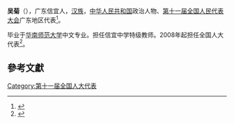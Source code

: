 '''吴菊'''（{{bd|1962年||}}），广东信宜人，[[汉族|汉族]]，[[中华人民共和国|中华人民共和国]]政治人物、[[第十一届全国人民代表大会|第十一届全国人民代表大会]]广东地区代表<ref>{{cite web|author=新华网|title=第十一届全国人大代表|url=http://news.xinhuanet.com/ziliao/2008-03/03/content_7708230.htm?node=36628|publisher=新华网|accessdate=2014-01-07|archive-date=2014-01-10|archive-url=https://web.archive.org/web/20140110211415/http://news.xinhuanet.com/ziliao/2008-03/03/content_7708230.htm?node=36628|dead-url=no}}</ref>。

毕业于[[华南师范大学|华南师范大学]]中文专业。担任信宜中学特级教师。2008年起担任全国人大代表<ref>{{cite news|title=全国人大代表信息-吴菊|url=http://210.82.31.1:8084/delegate/viewDelegate.action?dbid=111847|accessdate=2013-04-05|newspaper=全国人大网|archive-url=https://web.archive.org/web/20140522075013/http://www.npc.gov.cn/delegate/viewDelegate.action?dbid=111847|archive-date=2014-05-22|dead-url=yes}}</ref>。

==參考文獻==
{{reflist}}
[[Category:第十一届全国人大代表|Category:第十一届全国人大代表]]